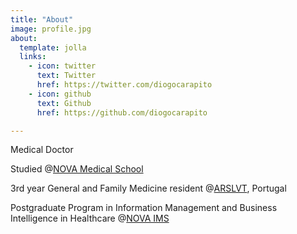 ```yaml
---
title: "About"
image: profile.jpg
about:
  template: jolla
  links:
    - icon: twitter
      text: Twitter
      href: https://twitter.com/diogocarapito
    - icon: github
      text: Github
      href: https://github.com/diogocarapito

---
```


Medical Doctor

Studied @[NOVA Medical School](https://www.nms.unl.pt/en-us/nms)

3rd year General and Family Medicine resident @[ARSLVT](https://www.arslvt.min-saude.pt/), Portugal

Postgraduate Program in Information Management and Business Intelligence in Healthcare @[NOVA IMS](https://www.novaims.unl.pt/en/education/programs/postgraduate-programs-and-master-degree-programs/postgraduate-program-in-information-management-and-business-intelligence-in-healthcare/)



